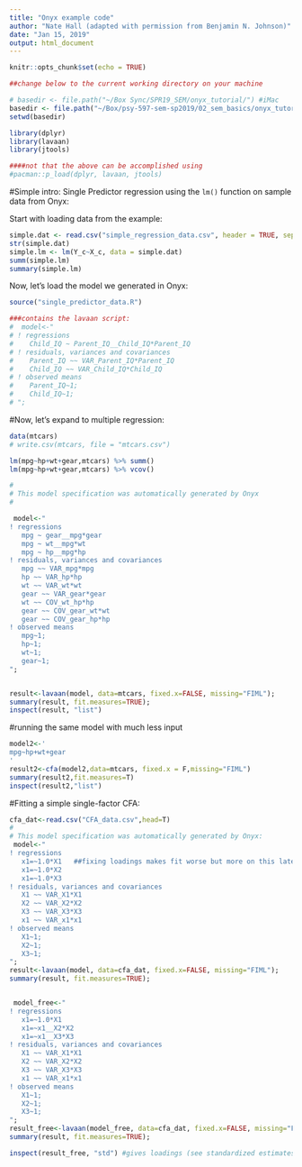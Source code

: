 ```yaml
---
title: "Onyx example code"
author: "Nate Hall (adapted with permission from Benjamin N. Johnson)"
date: "Jan 15, 2019"
output: html_document
---
```


```r
knitr::opts_chunk$set(echo = TRUE)

##change below to the current working directory on your machine

# basedir <- file.path("~/Box Sync/SPR19_SEM/onyx_tutorial/") #iMac
basedir <- file.path("~/Box/psy-597-sem-sp2019/02_sem_basics/onyx_tutorial/") #mbp
setwd(basedir)

library(dplyr)
library(lavaan)
library(jtools)

####not that the above can be accomplished using 
#pacman::p_load(dplyr, lavaan, jtools)
```


#Simple intro: Single Predictor regression using the `lm()` function on sample data from Onyx:

Start with loading data from the example: \n

```r
simple.dat <- read.csv("simple_regression_data.csv", header = TRUE, sep = "\t")
str(simple.dat)
simple.lm <- lm(Y_c~X_c, data = simple.dat)
summ(simple.lm)
summary(simple.lm)
```
\n
Now, let's load the model we generated in Onyx:

```r
source("single_predictor_data.R")

###contains the lavaan script:
#  model<-"
# ! regressions 
#    Child_IQ ~ Parent_IQ__Child_IQ*Parent_IQ
# ! residuals, variances and covariances
#    Parent_IQ ~~ VAR_Parent_IQ*Parent_IQ
#    Child_IQ ~~ VAR_Child_IQ*Child_IQ
# ! observed means
#    Parent_IQ~1;
#    Child_IQ~1;
# ";

```

#Now, let's expand to multiple regression:

```r
data(mtcars)
# write.csv(mtcars, file = "mtcars.csv")

lm(mpg~hp+wt+gear,mtcars) %>% summ()
lm(mpg~hp+wt+gear,mtcars) %>% vcov()

```


```r
#
# This model specification was automatically generated by Onyx
#

 model<-"
! regressions 
   mpg ~ gear__mpg*gear
   mpg ~ wt__mpg*wt
   mpg ~ hp__mpg*hp
! residuals, variances and covariances
   mpg ~~ VAR_mpg*mpg
   hp ~~ VAR_hp*hp
   wt ~~ VAR_wt*wt
   gear ~~ VAR_gear*gear
   wt ~~ COV_wt_hp*hp
   gear ~~ COV_gear_wt*wt
   gear ~~ COV_gear_hp*hp
! observed means
   mpg~1;
   hp~1;
   wt~1;
   gear~1;
";


result<-lavaan(model, data=mtcars, fixed.x=FALSE, missing="FIML");
summary(result, fit.measures=TRUE);
inspect(result, "list")

```

#running the same model with much less input 

```r
model2<-'
mpg~hp+wt+gear
'
result2<-cfa(model2,data=mtcars, fixed.x = F,missing="FIML")
summary(result2,fit.measures=T)
inspect(result2,"list")
```

#Fitting a simple single-factor CFA:

```r

cfa_dat<-read.csv("CFA_data.csv",head=T)
#
# This model specification was automatically generated by Onyx:
 model<-"
! regressions 
   x1=~1.0*X1   ##fixing loadings makes fit worse but more on this later
   x1=~1.0*X2
   x1=~1.0*X3
! residuals, variances and covariances
   X1 ~~ VAR_X1*X1
   X2 ~~ VAR_X2*X2
   X3 ~~ VAR_X3*X3
   x1 ~~ VAR_x1*x1
! observed means
   X1~1;
   X2~1;
   X3~1;
";
result<-lavaan(model, data=cfa_dat, fixed.x=FALSE, missing="FIML");
summary(result, fit.measures=TRUE);


 model_free<-"
! regressions 
   x1=~1.0*X1
   x1=~x1__X2*X2
   x1=~x1__X3*X3
! residuals, variances and covariances
   X1 ~~ VAR_X1*X1
   X2 ~~ VAR_X2*X2
   X3 ~~ VAR_X3*X3
   x1 ~~ VAR_x1*x1
! observed means
   X1~1;
   X2~1;
   X3~1;
";
result_free<-lavaan(model_free, data=cfa_dat, fixed.x=FALSE, missing="FIML");
summary(result, fit.measures=TRUE);

inspect(result_free, "std") #gives loadings (see standardized estimates on word doc)
```


